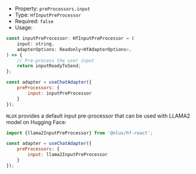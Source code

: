 * Property: `preProcessors.input`
* Type: `HfInputPreProcessor`
* Required: `false`
* Usage:

```js
const inputPreProcessor: HfInputPreProcessor = (
    input: string,
    adapterOptions: Readonly<HfAdapterOptions>,
) => {
    // Pre-process the user input
    return inputReadyToSend;
};

const adapter = useChatAdapter({
    preProcessors: {
        input: inputPreProcessor
    }
});
```

`NLUX` provides a default input pre-processor that can be used with LLAMA2 model on Hugging Face:

```js
import {llama2InputPreProcessor} from '@nlux/hf-react';

const adapter = useChatAdapter({
    preProcessors: {
        input: llama2InputPreProcessor
    }
});
```
